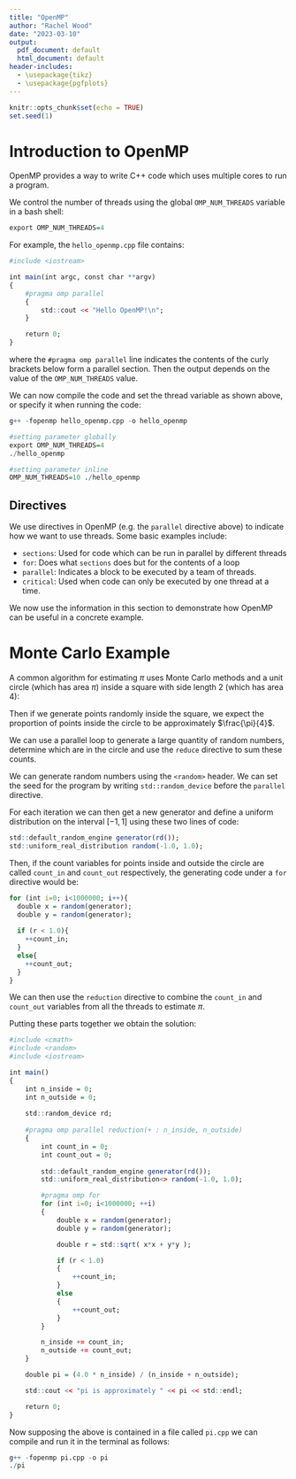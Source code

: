 ```yaml
---
title: "OpenMP"
author: "Rachel Wood"
date: "2023-03-10"
output: 
  pdf_document: default
  html_document: default
header-includes: 
  - \usepackage{tikz}
  - \usepackage{pgfplots}
---
```


```r
knitr::opts_chunk$set(echo = TRUE)
set.seed(1)
```

# Introduction to OpenMP

OpenMP provides a way to write C++ code which uses multiple cores to run a program. 

We control the number of threads using the global `OMP_NUM_THREADS` variable in a bash shell:

```r
export OMP_NUM_THREADS=4
```

For example, the `hello_openmp.cpp` file contains:
```r
#include <iostream>

int main(int argc, const char **argv)
{
    #pragma omp parallel
    {
        std::cout << "Hello OpenMP!\n";
    }

    return 0;
}
```

where the `#pragma omp parallel` line indicates the contents of the curly brackets below form a parallel section. Then the output depends on the value of the `OMP_NUM_THREADS` value. 

We can now compile the code and set the thread variable as shown above, or specify it when running the code:

```r
g++ -fopenmp hello_openmp.cpp -o hello_openmp

#setting parameter globally
export OMP_NUM_THREADS=4
./hello_openmp
```

```r
#setting parameter inline
OMP_NUM_THREADS=10 ./hello_openmp
```

## Directives

We use directives in OpenMP (e.g. the `parallel` directive above) to indicate how we want to use threads. Some basic examples include:

- `sections`: Used for code which can be run in parallel by different threads
- `for`: Does what `sections` does but for the contents of a loop
- `parallel`: Indicates a block to be executed by a team of threads. 
- `critical`: Used when code can only be executed by one thread at a time.

We now use the information in this section to demonstrate how OpenMP can be useful in a concrete example.

# Monte Carlo Example

A common algorithm for estimating $\pi$ uses Monte Carlo methods and a unit circle (which has area $\pi$) inside a square with side length 2 (which has area 4):
\begin{center}
\begin{tikzpicture}
  \draw (0,0) circle (2cm);
  \draw (2,2) rectangle (-2,-2);
\end{tikzpicture}
\end{center}


Then if we generate points randomly inside the square, we expect the proportion of points inside the circle to be approximately $\frac{\pi}{4}$.

We can use a parallel loop to generate a large quantity of random numbers, determine which are in the circle and use the `reduce` directive to sum these counts. 

We can generate random numbers using the `<random>` header. We can set the seed for the program by writing `std::random_device` before the `parallel` directive. 

For each iteration we can then get a new generator and define a uniform distribution on the interval $[-1,1]$ using these two lines of code:
```r
std::default_random_engine generator(rd());
std::uniform_real_distribution random(-1.0, 1.0);
```

Then, if the count variables for points inside and outside the circle are called `count_in` and `count_out` respectively, the generating code under a `for` directive would be:
```r
for (int i=0; i<1000000; i++){
  double x = random(generator);
  double y = random(generator);
  
  if (r < 1.0){
    ++count_in;
  } 
  else{
    ++count_out;
  }
}

```


We can then use the `reduction` directive to combine the `count_in` and `count_out` variables from all the threads to estimate $\pi$. 

Putting these parts together we obtain the solution:
```r
#include <cmath>
#include <random>
#include <iostream>

int main()
{
    int n_inside = 0;
    int n_outside = 0;
    
    std::random_device rd;
    
    #pragma omp parallel reduction(+ : n_inside, n_outside)
    {
        int count_in = 0;
        int count_out = 0;
        
        std::default_random_engine generator(rd());
        std::uniform_real_distribution<> random(-1.0, 1.0);

        #pragma omp for
        for (int i=0; i<1000000; ++i)
        {
            double x = random(generator);
            double y = random(generator);

            double r = std::sqrt( x*x + y*y );

            if (r < 1.0)
            {
                ++count_in;
            }
            else
            {
                ++count_out;
            }
        }

        n_inside += count_in;
        n_outside += count_out;
    }

    double pi = (4.0 * n_inside) / (n_inside + n_outside);

    std::cout << "pi is approximately " << pi << std::endl;

    return 0;
}
```

Now supposing the above is contained in a file called `pi.cpp` we can compile and run it in the terminal as follows:
```r
g++ -fopenmp pi.cpp -o pi
./pi
```

